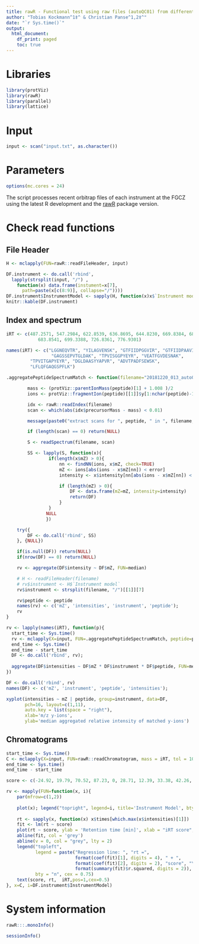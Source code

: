 ```yaml
---
title: rawR - Functional test using raw files (autoQC01) from different LC-MS systems
author: "Tobias Kockmann^1‡^ & Christian Panse^1,2‡^"
date: "`r Sys.time()`"
output:
  html_document:
    df_print: paged
    toc: true
---
```



# Libraries

```r
library(protViz)
library(rawR)
library(parallel)
library(lattice)
```

# Input 

```r
input <- scan("input.txt", as.character())
```

# Parameters

```r
options(mc.cores = 24)
```

The script processes recent orbitrap files of each instrument at the FGCZ using the latest R development and the [rawR](https://github.com/fgcz/rawR) package version.


# Check read functions

## File Header 

```r
H <- mclapply(FUN=rawR::readFileHeader, input)
```

```r
DF.instrument <- do.call('rbind',
  lapply(strsplit(input, "/") ,
    function(x) data.frame(instument=x[7],
      path=paste(x[c(8:9)], collapse="/"))))
DF.instrument$InstrumentModel <- sapply(H, function(x)x$`Instrument model`)
knitr::kable(DF.instrument)
```

## Index and spectrum

```r
iRT <- c(487.2571, 547.2984, 622.8539, 636.8695, 644.8230, 669.8384, 683.8282,
            683.8541, 699.3388, 726.8361, 776.9301)

names(iRT) <- c("LGGNEQVTR", "YILAGVENSK", "GTFIIDPGGVIR", "GTFIIDPAAVIR",
                 "GAGSSEPVTGLDAK", "TPVISGGPYEYR", "VEATFGVDESNAK",
		 "TPVITGAPYEYR", "DGLDAASYYAPVR", "ADVTPADFSEWSK",
		 "LFLQFGAQGSPFLK")
```



```r
.aggregatePeptideSpectrumMatch <- function(filename="20181220_013_autoQC01.raw", peptide="LGGNEQVTR", error = 0.1){

        mass <- (protViz::parentIonMass(peptide)[1] + 1.008 )/2
        ions <- protViz::fragmentIon(peptide)[[1]]$y[1:nchar(peptide)-1]

        idx <- rawR::readIndex(filename)
        scan <- which(abs(idx$precursorMass - mass) < 0.01)

        message(paste0("extract scans for ", peptide, " in ", filename, " reading ", length(scan), " spectra ..."))

        if (length(scan) == 0) return(NULL)

        S <- readSpectrum(filename, scan)

        SS <- lapply(S, function(x){
                if(length(x$mZ) > 0){
                    nn <- findNN(ions, x$mZ, check=TRUE)
                    mZ <- ions[abs(ions - x$mZ[nn]) < error]
                    intensity <- x$intensity[nn[abs(ions - x$mZ[nn]) < error]] / max(x$intensity)

                    if (length(mZ) > 0){
                        DF <- data.frame(mZ=mZ, intensity=intensity)
                        return(DF)
                    }
                }
               NULL
               })

    try({
        DF <- do.call('rbind', SS)
    }, {NULL})

    if(is.null(DF)) return(NULL)
    if(nrow(DF) == 0) return(NULL)

    rv <- aggregate(DF$intensity ~ DF$mZ, FUN=median)

    # H <- readFileHeader(filename)
    # rv$instrument <- H$`Instrument model`
    rv$instrument <- strsplit(filename, "/")[[1]][7]

    rv$peptide <- peptide
    names(rv) <- c('mZ', 'intensities', 'instrument', 'peptide');
    rv
}

```

```r
rv <- lapply(names(iRT), function(p){
  start_time <- Sys.time()
  rv <- mclapply(X=input, FUN=.aggregatePeptideSpectrumMatch, peptide=p);
  end_time <- Sys.time()
  end_time - start_time
  DF <- do.call('rbind', rv);
  
  aggregate(DF$intensities ~ DF$mZ * DF$instrument * DF$peptide, FUN=median);
})

DF <- do.call('rbind', rv)
names(DF) <- c('mZ', 'instrument', 'peptide', 'intensities');
```

```r
xyplot(intensities ~ mZ | peptide, group=instrument, data=DF,
       pch=16, layout=c(1,11), 
       auto.key = list(space = "right"),
       xlab='m/z y-ions',
       ylab='median aggregated relative intensity of matched y-ions')
```

## Chromatograms
```r
start_time <- Sys.time()
C <- mclapply(X=input, FUN=rawR::readChromatogram, mass = iRT, tol = 10, type = "xic", filter = "ms")
end_time <- Sys.time()
end_time - start_time
```

```r
score <- c(-24.92, 19.79, 70.52, 87.23, 0, 28.71, 12.39, 33.38, 42.26, 54.62, 100)

rv <- mapply(FUN=function(x, i){
    par(mfrow=c(1,2))
    
    plot(x); legend("topright", legend=i, title='Instrument Model', bty = "n", cex=0.75)
    
    rt <- sapply(x, function(x) x$times[which.max(x$intensities)[1]])
    fit <- lm(rt ~ score)
    plot(rt ~ score, ylab = 'Retention time [min]', xlab = "iRT score", pch=16,frame.plot = FALSE)
    abline(fit, col = 'grey')
    abline(v = 0, col = "grey", lty = 2)
    legend("topleft",
           legend = paste("Regression line: ", "rt =",
                          format(coef(fit)[1], digits = 4), " + ",
                          format(coef(fit)[2], digits = 2), "score", "\nR2: ",
                          format(summary(fit)$r.squared, digits = 2)),
           bty = "n", cex = 0.75)
    text(score, rt,  iRT,pos=1,cex=0.5)
}, x=C, i=DF.instrument$InstrumentModel)
```


# System information

```r
rawR:::.monoInfo()
```

```r
sessionInfo()
```
